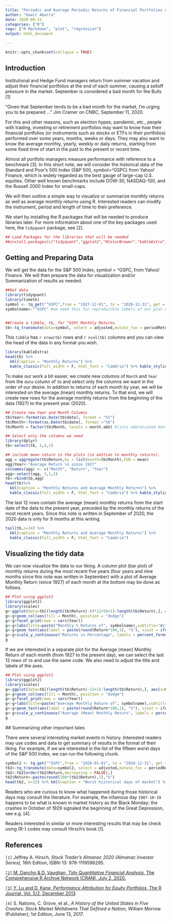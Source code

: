 ```yaml
---
title: "Periodic and Average Periodic Returns of Financial Portfolios using R"
author: "Dawit Aberra"
date: 2020-09-21
categories: ["R"]
tags: ["R Markdown", "plot", "regression"]
output: html_document

---
```


```r
knitr::opts_chunk$set(collapse = TRUE)
```

## Introduction

Institutional and Hedge Fund managers return from summer vacation and adjust their financial portfolios at the end of each summer, causing a selloff pressure in the market. September is considered a bad month for the Bulls [1] 

“Given that September tends to be a bad month for the market, I’m urging you to be prepared …” Jim Cramer on CNBC, September 11, 2020.

For this and other reasons, such as election hypes, pandemic, etc., people with trading, investing or retirement portfolios may want to know how their financial portfolios (or instruments such as stocks or ETFs in their portfolios) performed over some years, months, weeks or days. They may also want to know the average monthly, yearly, weekly or daily returns, starting from some fixed time of start in the past to the present or recent time. 

Almost all portfolio managers measure performance with reference to a benchmark [3]. 
In this short note, we will consider the historical data of the Standard and Poor's 500 Index (S&P 500, symbol=^GSPC) from Yahoo! Finance, which is widely regarded as the best gauge of large-cap U.S. equities. Other well known benchmarks include DOW-30, NASDAQ-100, and the Russell 2000 Index for small-caps.

We will then outline a simple way to visualize or summarize monthly returns as well as average monthly returns using R. Interested readers can modify the instrument, period and length of time to their preference.

We start by installing the R packages that  will be needed to produce libraries later. For more information about one of the key packages used here, the `tidyquant` package,  see [2]. 


```r
## Load Packages for the libraries that will be needed
##install.packages(c("tidyquant","ggplot2","RColorBrewer","kableExtra"))

```

## Getting and Preparing Data

We will get the data for the S&P 500 Index, symbol = ^GSPC,  from Yahoo! Finance. We will then prepare the data for visualization and/or Summarization  of results as needed. 

```r
##Get data 
library(tidyquant)
library(timetk)
symbol <- tq_get("^GSPC",from = "1927-12-01", to = "2020-12-31", get = "stock.prices")
symbolname<-"^GSPC" #we need this for reproducible labels of our plot outputs.


##Create a tibble, tb, for ^GSPC Monthly Returns. 
tb<-tq_transmute(data=symbol, select = adjusted,mutate_fun = periodReturn, period = "monthly",col_rename = "Return")
```

This `tibble` has `r nrow(tb) ` rows and `r ncol(tb)` columns and you can view the head of the data in any format you wish. 

```r
library(kableExtra)
head(tb) %>%
  kbl(caption = "Monthly Returns") %>%
  kable_classic(full_width = F, html_font = "Cambria") %>% kable_styling()
```


To make our work a bit easier, we create new columns of `Month` and `Year` from the `date` column of `tb` and select only the columns we want in the order of our desire. In addition to returns of each month by year, we will be interested on the average (mean) monthly returns. To that end, we will create new rows for the average monthly returns from the beginning of the data (1927) to the present year (2020).


```r
## Create new Year and Month Columns
tb$Year<-format(as.Date(tb$date), format = "%Y")
tb$Month<-format(as.Date(tb$date), format ="%b")
tb$Month = factor(tb$Month, levels = month.abb) #lists abbreviated months in chronological order when plotting

## Select only the columns we need
library(dplyr)
tb<-select(tb, 3,4,2)

## include mean return in the plots (in adition to monthly returns). 
agg = aggregate(tb$Return,by = list(month=tb$Month),FUN = mean)
agg$Year<-"Average Return \n since 1927"
colnames(agg) <- c("Month", "Return", "Year")
agg<-select(agg, 3,1,2)
tb<-rbind(tb,agg)
head(tb)%>%
  kbl(caption = "Monthly Returns and Average Monthly Returns") %>%
  kable_classic(full_width = F, html_font = "Cambria") %>% kable_styling()
```

The last 12 rows contain the average (mean) monthly returns from the start date of the data to the present year, preceded by the monthly returns of the most recent years. Since this note is written in September of 2020, the 2020 data is only for 9 months at this writing.

```r
tail(tb,n=34) %>%
  kbl(caption = "Monthly Returns and Average Monthly Returns") %>%
  kable_classic(full_width = F, html_font = "Cambria")
```

## Visualizing the tidy data

We can now visualize the data to our liking.
A column plot (bar plot) of monthly returns during the most recent five years (four years and nine months since this note was written in September) with a plot of Average  Monthly Return (since 1927) of each month at the bottom may be done as follows.


```r
## Plot using ggplot2
library(ggplot2)
library(scales)
g<-ggplot(data=tb[(length(tb$Return)-(4*12+9)+1):length(tb$Return),], aes(x=Month, y=Return)) 
g<-g+geom_col(aes(fill = Month), position = "dodge")
g<-g+facet_grid(rows = vars(Year))
g<-g+labs(title=paste("Monthly % Returns of", symbolname),subtitle="With % return stamped on top/bottom of each bar")
g<-g+geom_text(aes(label = paste(round(Return*100,1), "%"), vjust = ifelse(Return >= 0, -0.1, 1.1)), size=3.5)  
g<-g+scale_y_continuous("Returns in Percentage", labels = percent_format(),expand = expansion(mult = c(0.2, 0.2))) 
g
```

If we are interested in  a separate plot for the Average (mean) Monthly Return of each month (from 1927 to the present day), we can select the last 12 rows of `tb` and use the same code. We also need to adjust the title and labels of the axes.

```r
## Plot using ggplot2 
library(ggplot2)
library(scales)
g<-ggplot(data=tb[(length(tb$Return)-12+1):length(tb$Return),], aes(x=Month, y=Return)) 
g<-g+geom_col(aes(fill = Month), position = "dodge")
g<-g+facet_grid(rows = vars(Year))
g<-g+labs(title=paste("Average Monthly Return of", symbolname),subtitle="With mean %age return since 1927 stamped on top/bottom of each bar")
g<-g+geom_text(aes(label = paste(round(Return*100,1), "%"), vjust = ifelse(Return >= 0, -0.1, 1.1)), size=3.5)  
g<-g+scale_y_continuous("Average (Mean) Monthly Return", labels = percent_format(),expand = expansion(mult = c(0.2, 0.2))) 
g
```
 
 ## Summarizing other important tales

There were several interesting market events in history. Interested readers may use codes and data to get summary of results in the format of their liking.
For example, if we are interested in the list of the fifteen  worst days of the S&P 500 Index, we can run the following chunk.
 
```r
symbol2 <- tq_get("^GSPC",from = "1928-01-01", to = "2020-12-31", get = "stock.prices")
tb2<-tq_transmute(data=symbol2, select = adjusted,mutate_fun = periodReturn, period = "daily",col_rename = "Return")
tb2<-tb2[order(tb2$Return,decreasing = FALSE),]
tb2$Return<-paste(round(100*(tb2$Return),1),"%")
head(tb2, n=15) %>% kbl(caption = "Worst historical days of market") %>% kable_classic(full_width = F, html_font = "Cambria")

```
 
Readers who are curious to know what happened during those historical days may consult the  literature. For example, the infamous day `1987-10-19` happens to be what is known in market history as the Black Monday; the crashes in October of 1929 signaled the beginning of the Great Depression, see e.g.  [4]. 


Readers interested in similar or more interesting results that may be check using (R-) codes may consult Hirsch's book [1].


## References

`[1]` Jeffrey A. Hirsch, *Stock Trader's Almanac 2020 (Almanac Investor Series),* 16th Edition, ISBN-13: 978-1119596295.

[`[2]` M. Dancho & D. Vaughan, *Tidy Quantitative Financial Analysis,* The Comprehensive R Archive Network (CRAN), July 2, 2020.](https://cran.r-project.org/web/packages/tidyquant/tidyquant.pdf) 

[`[3]` Y. Lu and D. Kane, *Performance Attribution for Equity Portfolios,* The R Journal, Vol. 5/2, December 2013](https://journal.r-project.org/archive/2013-2/lu-kane.pdf)

`[4]` S. Nations, C. Grove, et al., *A History of the United States in Five Crashes: Stock Market Meltdowns That 
      Defined a Nation, *William Morrow (Publisher); 1st Edition, June 13, 2017.

